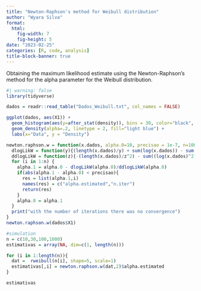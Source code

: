 ---
title: "Newton-Raphson's method for Weibull distribution"
author: "Wyara Silva"
format: 
  html:
    fig-width: 7
    fig-height: 5
date: "2023-02-25"
categories: [R, code, analysis]
title-block-banner: true
---

Obtaining the maximum likelihood estimate using the Newton-Raphson's method  for the alpha parameter for the Weibull distribution.



```{r}
#| warning: false
library(tidyverse)

dados = readr::read_table("Dados_Weibull.txt", col_names = FALSE)

ggplot(dados, aes(X1)) +
  geom_histogram(aes(y=after_stat(density)), bins = 30, color="black", fill="grey")+
  geom_density(alpha=.2, linetype = 2, fill="light blue") +
  labs(x="Data", y = "Density")

newton.raphson.w = function(x.dados, alpha.0=10, precisao = 1e-7, n=100){
  dlogLikW = function(y){(length(x.dados)/y) + sum(log(x.dados)) - sum(log(x.dados)*(x.dados^y))}
  ddlogLikW = function(z){-(length(x.dados)/z^2) - sum((log(x.dados)^2)*(x.dados^z))}
  for (i in 1:n) {
    alpha.1 = alpha.0 - dlogLikW(alpha.0)/ddlogLikW(alpha.0)
    if(abs(alpha.1 - alpha.0) < precisao){
      res = list(alpha.1,i)
      names(res) = c("alpha.estimated","n.iter")
      return(res)
    }
    alpha.0 = alpha.1
  }
  print("with the number of iterations there was no convergence")
}
newton.raphson.w(dados$X1)

#simulation
n = c(10,30,100,1000)
estimativas = array(NA, dim=c(1, length(n)))

for (i in 1:length(n)){
  dat =  rweibull(n[i], shape=5, scale=1)
  estimativas[,i] = newton.raphson.w(dat,2)$alpha.estimated
}

estimativas
```

